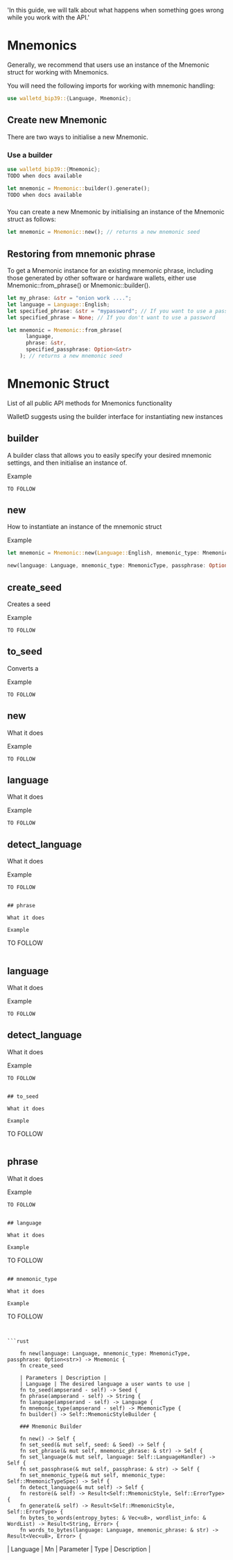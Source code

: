   'In this guide, we will talk about what happens when something goes wrong while you work with the API.'

# Mnemonics

Generally, we recommend that users use an instance of the Mnemonic struct for working with Mnemonics.

You will need the following imports for working with mnemonic handling:

```rust
use walletd_bip39::{Language, Mnemonic};
```

## Create new Mnemonic

There are two ways to initialise a new Mnemonic.

### Use a builder
```rust
use walletd_bip39::{Mnemonic};
TODO when docs available
```
```rust
let mnemonic = Mnemonic::builder().generate();
TODO when docs available
```
###

### 
You can create a new Mnemonic by initialising an instance of the Mnemonic struct as follows:
```rust
let mnemonic = Mnemonic::new(); // returns a new mnemonic seed
```

## Restoring from mnemonic phrase

To get a Mnemonic instance for an existing mnemonic phrase, including those generated by other software or hardware wallets, either use Mnemonic::from_phrase() or Mnemonic::builder().

```rust
let my_phrase: &str = "onion work ....";
let language = Language::English;
let specified_phrase: &str = "mypassword"; // If you want to use a passphrase, otherwise:
let specified_phrase = None; // If you don't want to use a password

let mnemonic = Mnemonic::from_phrase(
      language,
      phrase: &str,
      specified_passphrase: Option<&str>
    ); // returns a new mnemonic seed
```

# Mnemonic Struct

List of all public API methods for Mnemonics functionality

WalletD suggests using the builder interface for instantiating new instances 

## builder

A builder class that allows you to easily specify your desired mnemonic settings, and then initialise an instance of.

Example
```
TO FOLLOW
```


## new

How to instantiate an instance of the mnemonic struct

Example
```rust
let mnemonic = Mnemonic::new(Language::English, mnemonic_type: MnemonicType, Option<&str>)

new(language: Language, mnemonic_type: MnemonicType, passphrase: Option<&str>)
```

## create_seed

Creates a seed

Example
```
TO FOLLOW
```

## to_seed

Converts a 

Example
```
TO FOLLOW
```

## new

What it does

Example
```
TO FOLLOW
```


## language

What it does

Example
```
TO FOLLOW
```

## detect_language

What it does

Example
```
TO FOLLOW
```

```

## phrase

What it does

Example
```
TO FOLLOW
```

```

## language

What it does

Example
```
TO FOLLOW
```

## detect_language

What it does

Example
```
TO FOLLOW
```

```

## to_seed

What it does

Example
```
TO FOLLOW
```

```

## phrase

What it does

Example
```
TO FOLLOW
```

```

## language

What it does

Example
```
TO FOLLOW
```

## mnemonic_type

What it does

Example
```
TO FOLLOW
```


```rust

    fn new(language: Language, mnemonic_type: MnemonicType, passphrase: Option<str>) -> Mnemonic {
    fn create_seed

    | Parameters | Description |
    | Language | The desired language a user wants to use |
    fn to_seed(ampserand - self) -> Seed {
    fn phrase(ampserand - self) -> String {
    fn language(ampserand - self) -> Language {
    fn mnemonic_type(ampserand - self) -> MnemonicType {
    fn builder() -> Self::MnemonicStyleBuilder {
    
    ### Mnemonic Builder
    
    fn new() -> Self {
    fn set_seed(& mut self, seed: & Seed) -> Self {
    fn set_phrase(& mut self, mnemonic_phrase: & str) -> Self {
    fn set_language(& mut self, language: Self::LanguageHandler) -> Self {
    fn set_passphrase(& mut self, passphrase: & str) -> Self {
    fn set_mnemonic_type(& mut self, mnemonic_type: Self::MnemonicTypeSpec) -> Self {
    fn detect_language(& mut self) -> Self {
    fn restore(& self) -> Result<Self::MnemonicStyle, Self::ErrorType> {
    fn generate(& self) -> Result<Self::MnemonicStyle, Self::ErrorType> {
    fn bytes_to_words(entropy_bytes: & Vec<u8>, wordlist_info: & WordList) -> Result<String, Error> {
    fn words_to_bytes(language: Language, mnemonic_phrase: & str) -> Result<Vec<u8>, Error> {
```
| Language | Mn
| Parameter | Type | Description | 
